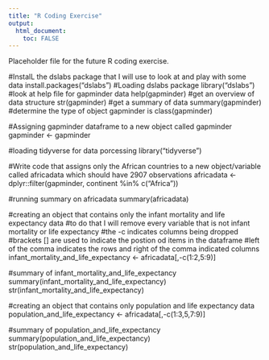 ```yaml
---
title: "R Coding Exercise"
output:
  html_document:
    toc: FALSE
---
```


Placeholder file for the future R coding exercise.

#InstalL the dslabs package that I will use to look at and play with some data
install.packages("dslabs")
#Loading dslabs package 
library("dslabs")
#look at help file for gapminder data 
help(gapminder) 
#get an overview of data structure 
str(gapminder) 
#get a summary of data 
summary(gapminder) 
#determine the type of object gapminder is 
class(gapminder)

#Assigning gapminder dataframe to a new object called gapminder
gapminder <- gapminder

#loading tidyverse for data porcessing
library("tidyverse")

#Write code that assigns only the African countries to a new object/variable called africadata which should have 2907 observations 
africadata <- dplyr::filter(gapminder, continent %in% c("Africa"))

#running summary on africadata
summary(africadata)

#creating an object that contains only the infant mortality and life expectancy data
#to do that I will remove every variable that is not infant mortality or life expectancy
#the -c indicates columns being dropped
#brackets [] are used to indicate the postion od items in the dataframe
#left of the comma indicates the rows and right of the comma indicated columns
infant_mortality_and_life_expectancy <- africadata[,-c(1:2,5:9)]

#summary of infant_mortality_and_life_expectancy
summary(infant_mortality_and_life_expectancy)
str(infant_mortality_and_life_expectancy)

#creating an object that contains only population and life expectancy data
population_and_life_expectancy <- africadata[,-c(1:3,5,7:9)]

#summary of population_and_life_expectancy
summary(population_and_life_expectancy)
str(population_and_life_expectancy)

